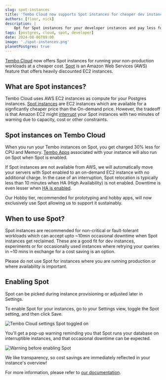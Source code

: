 ---
slug: spot-instances
title: 'Tembo Cloud now supports Spot instances for cheaper dev instances'
authors: [floor, nick]
description: |
    Opt for Spot instances for your developer instances and pay less for non-critical workloads
tags: [postgres, cloud, spot, developer]
date: 2024-08-06T09:00
image: './spot-instances.png'
planetPostgres: true
---

[Tembo Cloud](https://cloud.tembo.io/) now offers Spot instances for running your non-production workloads at a cheaper cost. [Spot](https://aws.amazon.com/ec2/spot/) is an Amazon Web Services (AWS) feature that offers heavily discounted EC2 instances.

## What are Spot instances?

Tembo Cloud uses AWS EC2 instances as compute for your Postgres instances. [Spot instances](https://docs.aws.amazon.com/AWSEC2/latest/UserGuide/how-spot-instances-work.html) are EC2 instances which are available for a signficantly cheaper price than the On-demand price. However, the tradeoff is that Amazon EC2 might [interrupt](https://docs.aws.amazon.com/AWSEC2/latest/UserGuide/spot-interruptions.html) your Spot instances with two minutes of warning due to capacity, cost or other constraints.

## Spot instances on Tembo Cloud

When you run your Tembo instances on Spot, you get charged 30% less for CPU and Memory. [Tembo Apps](https://tembo.io/docs/product/cloud/apps/rest-api) associated with your instance will also run on Spot when Spot is enabled.

If Spot instances are not available from AWS, we will automatically move your servers with Spot enabled to an on-demand EC2 instance with no additional charge. In the case of an interruption, Spot relocation is typically less than 10 minutes when HA (High Availability) is not enabled. Downtime is even lesser when [HA is enabled](https://tembo.io/docs/product/cloud/configuration-and-management/high-availability).

Our Hobby tier, recommended for prototyping and hobby apps, will now exclusively use Spot allowing us to support it sustainably.

## When to use Spot?

Spot instances are recommended for non-critical or fault-tolerant workloads which can accept upto ~10min occasional downtime when Spot instances get reclaimed. These are a good fit for dev instances, experiments or for occasionally used instances where retrying your queries in ~10 mins in exchange for a cost saving is an option.

Please do not use Spot for instances where you are running production or where availability is important.

## Enabling Spot

Spot can be picked during instance provisioning or adjusted later in Settings.

To enable Spot for your instances, go to your Settings view, toggle the Spot setting, and then click Save.

![Tembo Cloud settings Spot toggled on](./overview-settings-spot-on.png)

You'll get a pop-up warning reminding you that Spot runs your database on interruptible instances, and that occasional downtime can be expected.

![Warning before enabling Spot](./enable-spot-warning.png)

We like transparency, so cost savings are immediately reflected in your instance's overview!

For more information, please refer to [our documentation](https://tembo.io/docs/product/cloud/configuration-and-management/spot-instances).
